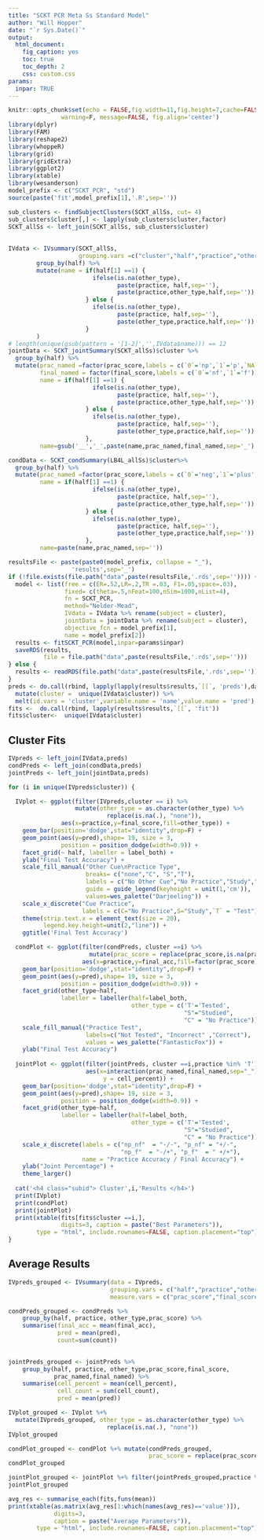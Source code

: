 ```yaml
---
title: "SCKT PCR Meta Ss Standard Model"
author: "Will Hopper"
date: "`r Sys.Date()`"
output: 
  html_document:
    fig_caption: yes
    toc: true
    toc_depth: 2
    css: custom.css
params:
  inpar: TRUE
---
```


```r
knitr::opts_chunk$set(echo = FALSE,fig.width=11,fig.height=7,cache=FALSE, 
               warning=F, message=FALSE, fig.align='center')
library(dplyr)
library(FAM)
library(reshape2)
library(whoppeR)
library(grid)
library(gridExtra)
library(ggplot2)
library(xtable)
library(wesanderson)
model_prefix <- c("SCKT_PCR", "std")
source(paste('fit',model_prefix[1],'.R',sep=''))
```

```r
sub_clusters <- findSubjectClusters(SCKT_allSs, cut= 4)
sub_clusters$cluster[,] <- lapply(sub_clusters$cluster,factor)
SCKT_allSs <- left_join(SCKT_allSs, sub_clusters$cluster)
  
  
IVdata <- IVsummary(SCKT_allSs,
                    grouping.vars =c("cluster","half","practice","other_type")) %>% 
        group_by(half) %>%
        mutate(name = if(half[1] ==1) {
                        ifelse(is.na(other_type),
                               paste(practice, half,sep=''),
                               paste(practice,other_type,half,sep='')) 
                      } else {
                        ifelse(is.na(other_type),
                               paste(practice, half,sep=''),
                               paste(other_type,practice,half,sep=''))            
                      }
        )
# length(unique(gsub(pattern = '[1-2]','',IVdata$name))) == 12
jointData <- SCKT_jointSummary(SCKT_allSs)$cluster %>%
  group_by(half) %>% 
  mutate(prac_named =factor(prac_score,labels = c(`0`='np',`1`='p',`NA`=''),exclude = NULL),
         final_named = factor(final_score,labels = c(`0`='nf',`1`='f')),
         name = if(half[1] ==1) {
                        ifelse(is.na(other_type),
                               paste(practice, half,sep=''),
                               paste(practice,other_type,half,sep='')) 
                      } else {
                        ifelse(is.na(other_type),
                               paste(practice, half,sep=''),
                               paste(other_type,practice,half,sep=''))            
                      },
         name=gsub('__','_',paste(name,prac_named,final_named,sep='_'),fixed=TRUE))

condData <- SCKT_condSummary(LB4L_allSs)$cluster%>%
  group_by(half) %>% 
  mutate(prac_named =factor(prac_score,labels = c(`0`='neg',`1`='plus',`NA`=''),exclude = NULL),
         name = if(half[1] ==1) {
                        ifelse(is.na(other_type),
                               paste(practice, half,sep=''),
                               paste(practice,other_type,half,sep='')) 
                      } else {
                        ifelse(is.na(other_type),
                               paste(practice, half,sep=''),
                               paste(other_type,practice,half,sep=''))            
                      },
         name=paste(name,prac_named,sep=''))
```

```r
resultsFile <- paste(paste0(model_prefix, collapse = "_"),
                  'results',sep='_')
if (!file.exists(file.path("data",paste(resultsFile,'.rds',sep='')))) {
  model <- list(free = c(ER=.52,LR=.2,TR =.03, F1=.05,space=.03),
                fixed= c(theta=.5,nFeat=100,nSim=1000,nList=4),
                fn = SCKT_PCR, 
                method="Nelder-Mead",
                IVdata = IVdata %>% rename(subject = cluster),
                jointData = jointData %>% rename(subject = cluster),
                objective_fcn = model_prefix[1],
                name = model_prefix[2])
  results <- fitSCKT_PCR(model,inpar=params$inpar)
  saveRDS(results,
          file = file.path("data",paste(resultsFile,'.rds',sep='')))  
} else {
  results <- readRDS(file.path("data",paste(resultsFile,'.rds',sep='')))
}
preds <- do.call(rbind, lapply(lapply(results$results,`[[`, 'preds'),data.frame)) %>%
  mutate(cluster =  unique(IVdata$cluster)) %>% 
  melt(id.vars = 'cluster',variable.name = 'name',value.name = 'pred')
fits <-  do.call(rbind, lapply(results$results,`[[`, 'fit'))
fits$cluster<-  unique(IVdata$cluster)
```

## Cluster Fits
```r
IVpreds <- left_join(IVdata,preds)
condPreds <- left_join(condData,preds)
jointPreds <- left_join(jointData,preds)

for (i in unique(IVpreds$cluster)) {

  IVplot <- ggplot(filter(IVpreds,cluster == i) %>% 
                   mutate(other_type = as.character(other_type) %>%
                            replace(is.na(.), "none")),
               aes(x=practice,y=final_score,fill=other_type)) +
    geom_bar(position='dodge',stat="identity",drop=F) +
    geom_point(aes(y=pred),shape= 19, size = 3, 
               position = position_dodge(width=0.9)) + 
    facet_grid(~ half, labeller = label_both) +
    ylab("Final Test Accuracy") +
    scale_fill_manual("Other Cue\nPractice Type",
                      breaks= c("none","C", "S","T"),
                      labels = c("No Other Cue","No Practice","Study","Test"),
                      guide = guide_legend(keyheight = unit(1,'cm')),
                      values=wes_palette("Darjeeling")) + 
    scale_x_discrete("Cue Practice",
                     labels = c(C="No Practice",S="Study",`T` = "Test")) + 
    theme(strip.text.x = element_text(size = 20),
          legend.key.height=unit(2,"line")) +
    ggtitle('Final Test Accuracy')

  condPlot <- ggplot(filter(condPreds, cluster ==i) %>%
                       mutate(prac_score = replace(prac_score,is.na(prac_score),-1)),
                     aes(x=practice,y=final_acc,fill=factor(prac_score))) +
    geom_bar(position='dodge',stat="identity",drop=F) +
    geom_point(aes(y=pred),shape= 19, size = 3, 
               position = position_dodge(width=0.9)) + 
    facet_grid(other_type~half,
               labeller = labeller(half=label_both,
                                   other_type = c('T'='Tested',
                                                  "S"="Studied",
                                                  "C" = "No Practice"))) +
    scale_fill_manual("Practice Test",
                      labels=c("Not Tested", "Incorrect" ,"Correct"),
                      values = wes_palette("FantasticFox")) + 
    ylab("Final Test Accuracy")
  
  jointPlot <- ggplot(filter(jointPreds, cluster ==i,practice %in% 'T'),
                      aes(x=interaction(prac_named,final_named,sep="_"),
                           y = cell_percent)) +
    geom_bar(position='dodge',stat="identity",drop=F) +
    geom_point(aes(y=pred),shape= 19, size = 3, 
               position = position_dodge(width=0.9)) +
    facet_grid(other_type~half,
               labeller = labeller(half=label_both,
                                   other_type = c('T'='Tested',
                                                  "S"="Studied",
                                                  "C" = "No Practice"))) +
    scale_x_discrete(labels = c("np_nf"  = "-/-", "p_nf" = "+/-",
                                "np_f"  = "-/+", "p_f"  = " +/+"),
                     name = "Practice Accuracy / Final Accuracy") +
    ylab("Joint Percentage") +
    theme_larger()
    
  cat('<h4 class="subid"> Cluster',i,'Results </h4>')
  print(IVplot)
  print(condPlot)
  print(jointPlot)
  print(xtable(fits[fits$cluster ==i,], 
               digits=3, caption = paste("Best Parameters")),
        type = "html", include.rownames=FALSE, caption.placement="top")  
}
```


## Average Results
```r

IVpreds_grouped <- IVsummary(data = IVpreds,
                             grouping.vars = c("half","practice","other_type"),
                             measure.vars = c("prac_score","final_score","pred"))

condPreds_grouped <- condPreds %>%
    group_by(half, practice, other_type,prac_score) %>%
    summarise(final_acc = mean(final_acc),
              pred = mean(pred),
              count=sum(count))

             
jointPreds_grouped <- jointPreds %>%
    group_by(half, practice, other_type,prac_score,final_score,
             prac_named,final_named) %>%
    summarise(cell_percent = mean(cell_percent),
              cell_count = sum(cell_count),
              pred = mean(pred))

IVplot_grouped <- IVplot %+% 
  mutate(IVpreds_grouped, other_type = as.character(other_type) %>%
                            replace(is.na(.), "none"))
IVplot_grouped

condPlot_grouped <- condPlot %+% mutate(condPreds_grouped,
                                        prac_score = replace(prac_score,is.na(prac_score),-1))
condPlot_grouped

jointPlot_grouped <- jointPlot %+% filter(jointPreds_grouped,practice %in% "T")
jointPlot_grouped 

avg_res <- summarise_each(fits,funs(mean))
print(xtable(as.matrix(avg_res[1:which(names(avg_res)=='value')]),
             digits=3,
             caption = paste("Average Parameters")),
        type = "html", include.rownames=FALSE, caption.placement="top")

```